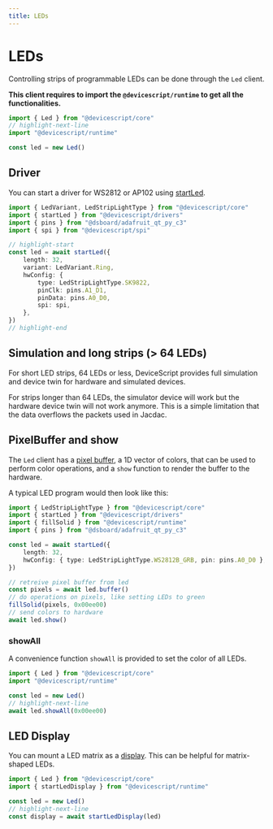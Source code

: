 ```yaml
---
title: LEDs
---
```


# LEDs

Controlling strips of programmable LEDs can be done through the `Led` client.

**This client requires to import the `@devicescript/runtime` to get all the functionalities.**

```ts
import { Led } from "@devicescript/core"
// highlight-next-line
import "@devicescript/runtime"

const led = new Led()
```

## Driver

You can start a driver for WS2812 or AP102 using [startLed](./leds/driver).

```ts
import { LedVariant, LedStripLightType } from "@devicescript/core"
import { startLed } from "@devicescript/drivers"
import { pins } from "@dsboard/adafruit_qt_py_c3"
import { spi } from "@devicescript/spi"

// highlight-start
const led = await startLed({
    length: 32,
    variant: LedVariant.Ring,
    hwConfig: {
        type: LedStripLightType.SK9822,
        pinClk: pins.A1_D1,
        pinData: pins.A0_D0,
        spi: spi,
    },
})
// highlight-end
```

## Simulation and long strips (> 64 LEDs)

For short LED strips, 64 LEDs or less, DeviceScript provides full simulation and device twin
for hardware and simulated devices.

For strips longer than 64 LEDs, the simulator device will work but the hardware device twin will
not work anymore. This is a simple limitation that the data overflows the packets used in Jacdac.

## PixelBuffer and show

The `Led` client has a [pixel buffer](/api/runtime/pixelbuffer), a 1D vector of colors,
that can be used to perform color operations, and a `show` function to render the buffer to the hardware.

A typical LED program would then look like this:

```ts
import { LedStripLightType } from "@devicescript/core"
import { startLed } from "@devicescript/drivers"
import { fillSolid } from "@devicescript/runtime"
import { pins } from "@dsboard/adafruit_qt_py_c3"

const led = await startLed({
    length: 32,
    hwConfig: { type: LedStripLightType.WS2812B_GRB, pin: pins.A0_D0 },
})

// retreive pixel buffer from led
const pixels = await led.buffer()
// do operations on pixels, like setting LEDs to green
fillSolid(pixels, 0x00ee00)
// send colors to hardware
await led.show()
```

### showAll

A convenience function `showAll` is provided to set the color of all LEDs.

```ts
import { Led } from "@devicescript/core"
import "@devicescript/runtime"

const led = new Led()
// highlight-next-line
await led.showAll(0x00ee00)
```

## LED Display

You can mount a LED matrix as a [display](./leds/display).
This can be helpful for matrix-shaped LEDs.

```ts
import { Led } from "@devicescript/core"
import { startLedDisplay } from "@devicescript/runtime"

const led = new Led()
// highlight-next-line
const display = await startLedDisplay(led)
```
